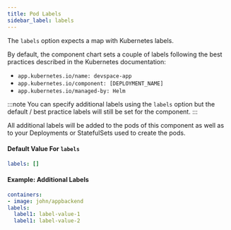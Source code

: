 ```yaml
---
title: Pod Labels
sidebar_label: labels
---
```


The `labels` option expects a map with Kubernetes labels. 

By default, the component chart sets a couple of labels following the best practices described in the Kubernetes documentation:
- `app.kubernetes.io/name: devspace-app`
- `app.kubernetes.io/component: [DEPLOYMENT_NAME]`
- `app.kubernetes.io/managed-by: Helm`

:::note
You can specify additional labels using the `labels` option but the default / best practice labels will still be set for the component.
:::

All additional labels will be added to the pods of this component as well as to your Deployments or StatefulSets used to create the pods.

#### Default Value For `labels`
```yaml
labels: []
```

#### Example: Additional Labels
```yaml
containers:
- image: john/appbackend
labels:
  label1: label-value-1
  label1: label-value-2
```